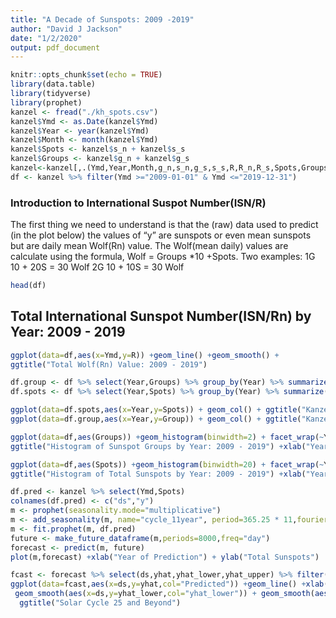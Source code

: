 ```yaml
---
title: "A Decade of Sunspots: 2009 -2019"
author: "David J Jackson"
date: "1/2/2020"
output: pdf_document
---
```

```r
knitr::opts_chunk$set(echo = TRUE)
library(data.table)
library(tidyverse)
library(prophet)
kanzel <- fread("./kh_spots.csv")
kanzel$Ymd <- as.Date(kanzel$Ymd)
kanzel$Year <- year(kanzel$Ymd)
kanzel$Month <- month(kanzel$Ymd)
kanzel$Spots <- kanzel$s_n + kanzel$s_s
kanzel$Groups <- kanzel$g_n + kanzel$g_s
kanzel<-kanzel[,.(Ymd,Year,Month,g_n,s_n,g_s,s_s,R,R_n,R_s,Spots,Groups)]
df <- kanzel %>% filter(Ymd >="2009-01-01" & Ymd <="2019-12-31")
```
### Introduction to International Suspot Number(ISN/R)

The first thing we need to understand is that the (raw) data used to predict (in the plot below) the values of "y" are  sunspots or even mean sunspots but are daily mean Wolf(Rn) value. The Wolf(mean daily) values are calculate using the formula, Wolf = Groups *10 +Spots. Two examples:
1G 10 + 20S = 30 Wolf 2G 10 + 10S = 30 Wolf
```r
head(df)
```
## Total International Sunspot Number(ISN/Rn) by Year: 2009 - 2019
```r
ggplot(data=df,aes(x=Ymd,y=R)) +geom_line() +geom_smooth() + 
ggtitle("Total Wolf(Rn) Value: 2009 - 2019")
```
```r
df.group <- df %>% select(Year,Groups) %>% group_by(Year) %>% summarize(Group = sum(Groups))
df.spots <- df %>% select(Year,Spots) %>% group_by(Year) %>% summarize(Spots = sum(Spots))
```
```r
ggplot(data=df.spots,aes(x=Year,y=Spots)) + geom_col() + ggtitle("Kanzel Total Sunspots by Year")
ggplot(data=df.group,aes(x=Year,y=Group)) + geom_col() + ggtitle("Kanzel Total Sunspot Groups by Year")
```
```r
ggplot(data=df,aes(Groups)) +geom_histogram(binwidth=2) + facet_wrap(~Year,nrow =4,ncol=4) + 
ggtitle("Histogram of Sunspot Groups by Year: 2009 - 2019") +xlab("Year by Year") + ylab("Total Groups")
```
```r
ggplot(data=df,aes(Spots)) +geom_histogram(binwidth=20) + facet_wrap(~Year,nrow =4,ncol=4) + 
ggtitle("Histogram of Total Sunspots by Year: 2009 - 2019") +xlab("Year by Year") + ylab("Total Spots")
```
```r
df.pred <- kanzel %>% select(Ymd,Spots)
colnames(df.pred) <- c("ds","y")
m <- prophet(seasonality.mode="multiplicative")
m <- add_seasonality(m, name="cycle_11year", period=365.25 * 11,fourier.order=5)
m <- fit.prophet(m, df.pred)
future <- make_future_dataframe(m,periods=8000,freq="day")
forecast <- predict(m, future)
plot(m,forecast) +xlab("Year of Prediction") + ylab("Total Sunspots")
```
```r
fcast <- forecast %>% select(ds,yhat,yhat_lower,yhat_upper) %>% filter(ds>="2019-01-01")
ggplot(data=fcast,aes(x=ds,y=yhat,col="Predicted")) +geom_line() +xlab("Year of Prediction") + ylab("Total Sunspots") +
 geom_smooth(aes(x=ds,y=yhat_lower,col="yhat_lower")) + geom_smooth(aes(x=ds,y=yhat_upper,col="yhat_upper")) +
  ggtitle("Solar Cycle 25 and Beyond")
```